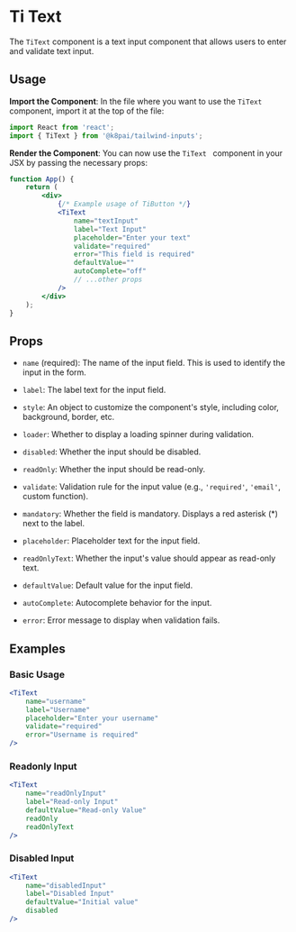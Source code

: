 # Ti Text

The `TiText` component is a text input component that allows users to enter and validate text input.

## Usage

**Import the Component**: In the file where you want to use the `TiText ` component, import it at the top of the file:

```jsx copy {2}
import React from 'react';
import { TiText } from '@k8pai/tailwind-inputs';
```

**Render the Component**: You can now use the `TiText ` component in your JSX by passing the necessary props:

```jsx copy {5-14}
function App() {
	return (
		<div>
			{/* Example usage of TiButton */}
			<TiText
				name="textInput"
				label="Text Input"
				placeholder="Enter your text"
				validate="required"
				error="This field is required"
				defaultValue=""
				autoComplete="off"
				// ...other props
			/>
		</div>
	);
}
```

## Props

-   `name` (required): The name of the input field. This is used to identify the input in the form.

-   `label`: The label text for the input field.

-   `style`: An object to customize the component's style, including color, background, border, etc.

-   `loader`: Whether to display a loading spinner during validation.

-   `disabled`: Whether the input should be disabled.

-   `readOnly`: Whether the input should be read-only.

-   `validate`: Validation rule for the input value (e.g., `'required'`, `'email'`, custom function).

-   `mandatory`: Whether the field is mandatory. Displays a red asterisk (\*) next to the label.

-   `placeholder`: Placeholder text for the input field.

-   `readOnlyText`: Whether the input's value should appear as read-only text.

-   `defaultValue`: Default value for the input field.

-   `autoComplete`: Autocomplete behavior for the input.

-   `error`: Error message to display when validation fails.

## Examples

### Basic Usage

```jsx copy
<TiText
	name="username"
	label="Username"
	placeholder="Enter your username"
	validate="required"
	error="Username is required"
/>
```

### Readonly Input

```jsx copy
<TiText
	name="readOnlyInput"
	label="Read-only Input"
	defaultValue="Read-only Value"
	readOnly
	readOnlyText
/>
```

### Disabled Input

```jsx copy
<TiText
	name="disabledInput"
	label="Disabled Input"
	defaultValue="Initial value"
	disabled
/>
```
